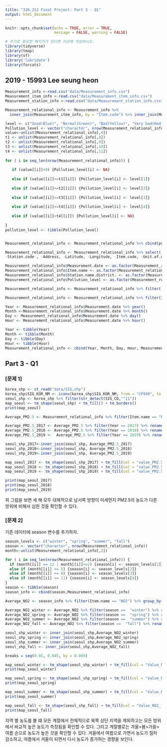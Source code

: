 ---
title: "326.212 Final Project: Part 3 - Q1"
output: html_document
---

```{r setup, include = FALSE}
knitr::opts_chunk$set(echo = TRUE, error = TRUE, 
                      message = FALSE, warning = FALSE)
```

```{r packages, include = FALSE}
# 추가로 필요한 패키지가 있다면 이곳에 작성하시오.
library(tidyverse)
library(tmap)
library(sf)
library('lubridate')
library(forcats)

```

## 2019 - 15993 Lee seung heon

```{r, include = FALSE}
Measurement_info <-read.csv("data/Measurement_info.csv")
Measurement_item_info <-read.csv("data/Measurement_item_info.csv")
Measurement_station_info <-read.csv("data/Measurement_station_info.csv")
```


```{r, include = FALSE}

Measurement_relational_info <- Measurement_info %>% 
  inner_join(Measurement_item_info, by = "Item.code") %>% inner_join(Measurement_station_info, by = "Station.code")

```


```{r, include = FALSE}
level <- c("Good(Blue)", "Normal(Green)", "Bad(Yellow)", "Very bad(Red)")
Pollution_level <- vector("character", nrow(Measurement_relational_info))
value<-unlist(Measurement_relational_info[,4])
t1 <- unlist(Measurement_relational_info[,8])
t2 <- unlist(Measurement_relational_info[,9])
t3 <- unlist(Measurement_relational_info[,10])
t4 <- unlist(Measurement_relational_info[,11])
  
for ( i in seq_len(nrow(Measurement_relational_info))) {
  
   if (value[[i]]<0) {Pollution_level[i] <- NA}
  
   else if (value[[i]]<=t1[[i]]) {Pollution_level[i] <- level[1]}
     
   else if (value[[i]]<=t2[[i]]) {Pollution_level[i] <- level[2]}
  
   else if (value[[i]]<=t3[[i]]) {Pollution_level[i] <- level[3]}
  
   else if (value[[i]]<=t4[[i]]) {Pollution_level[i] <- level[4]}
   
   else if (value[[i]]>t4[[i]]) {Pollution_level[i] <- NA}
  
}
pollution_level <- tibble(Pollution_level)


Measurement_relational_info <- Measurement_relational_info %>% cbind(pollution_level)

```

```{r, include = FALSE}
Measurement_relational_info <- Measurement_relational_info %>% select(
-Station.code , -Address, -Latitude, -Longitude, -Item.code, -Unit.of.measurement, -Good.Blue., -Normal.Green., -Bad.Yellow., -Very.bad.Red.)

```


```{r, include = FALSE}
Measurement_relational_info$Measurement.date <- as.factor(Measurement_relational_info$Measurement.date)
Measurement_relational_info$Item.name <- as.factor(Measurement_relational_info$Item.name)
Measurement_relational_info$Station.name.district. <- as.factor(Measurement_relational_info$Station.name.district.)
Measurement_relational_info$Pollution_level <- as.factor(Measurement_relational_info$Pollution_level)
```

```{r, include = FALSE}
Measurement_relational_info <- Measurement_relational_info %>% filter(!is.na(Pollution_level))
```


```{r, include = FALSE}

Measurement_relational_info <- Measurement_relational_info %>% filter(Instrument.status == 0)
```

```{r, include = FALSE}
Year <- Measurement_relational_info$Measurement.date %>% year()
Month <-Measurement_relational_info$Measurement.date %>% month()
Day <- Measurement_relational_info$Measurement.date %>% day()
Hour <- Measurement_relational_info$Measurement.date %>% hour()
```

```{r, include = FALSE}
Year <- tibble(Year)
Month <- tibble(Month)
Day <- tibble(Day)
Hour <- tibble(Hour)
Measurement_relational_info <- cbind(Year, Month, Day, Hour, Measurement_relational_info)

```

## Part 3 - Q1

### [문제 1]

```{r}
korea_shp <- st_read("data/SIG.shp")
korea_shp$SIG_KOR_NM <- iconv(korea_shp$SIG_KOR_NM, from = "CP949", to = "UTF-8")
seoul_shp <- korea_shp %>% filter(str_detect(SIG_CD,"^11"))
map_seoul <- tm_shape(seoul_shp) + tm_fill() + tm_borders()
print(map_seoul)
```
```{r}
Average_PM2.5 <- Measurement_relational_info %>% filter(Item.name == "PM2.5") %>% group_by(Year, Station.name.district.) %>% summarise(mean(Average.value)) %>% rename(SIG_ENG_NM = Station.name.district.)
```

```{r}
Average_PM2.5_2017 <- Average_PM2.5 %>% filter(Year == 2017) %>% rename(value_PM2.5_2017= `mean(Average.value)`)
Average_PM2.5_2018 <- Average_PM2.5 %>% filter(Year == 2018) %>% rename(value_PM2.5_2018= `mean(Average.value)`)
Average_PM2.5_2019 <-  Average_PM2.5 %>% filter(Year == 2019) %>% rename(value_PM2.5_2019= `mean(Average.value)`)
```

```{r}
seoul_shp_2017<-inner_join(seoul_shp, Average_PM2.5_2017)
seoul_shp_2018<-inner_join(seoul_shp, Average_PM2.5_2018)
seoul_shp_2019<-inner_join(seoul_shp, Average_PM2.5_2019)

map_seoul_2017 <- tm_shape(seoul_shp_2017) + tm_fill(col = "value_PM2.5_2017") + tm_borders()
map_seoul_2018 <- tm_shape(seoul_shp_2018) + tm_fill(col = "value_PM2.5_2018") + tm_borders()
map_seoul_2019 <- tm_shape(seoul_shp_2019) + tm_fill(col = "value_PM2.5_2019") + tm_borders()

print(map_seoul_2017)
print(map_seoul_2018)
print(map_seoul_2019)

```

위 그림을 보면 세 해 모두 대체적으로 남서쪽 방향이 미세먼지 PM2.5의 농도가 다른 방위에 비해서 심한 것을 확인할 수 있다. 


### [문제 2]

기존 데이터에 season 변수를 추가하자.

```{r}

season_levels <- c("winter", "spring", "summer", "fall")
season <- vector("character", nrow(Measurement_relational_info))
month<-unlist(Measurement_relational_info[,2])

for ( i in seq_len(nrow(Measurement_relational_info))) {
  if (month[[i]] == 12 | month[[i]]<=2) {season[i] <- season_levels[1]}
  else if (month[[i]] <= 5) {season[i] <- season_levels[2]}
  else if (month[[i]] <= 8) {season[i] <- season_levels[3]}
  else if (month[[i]] <= 11) {season[i] <- season_levels[4]}
}
season <- tibble(season)
season_info <- cbind(season,Measurement_relational_info)
```

```{r}
Average_NO2 <- season_info %>% filter(Item.name == "NO2") %>% group_by(season, Station.name.district.) %>% summarise(mean(Average.value)) %>% rename(SIG_ENG_NM = Station.name.district.) 

```

```{r}
Average_NO2_winter <- Average_NO2 %>% filter(season ==  "winter") %>% rename(Value_NO2_winter = `mean(Average.value)` )
Average_NO2_spring <- Average_NO2 %>% filter(season ==  "spring") %>% rename(Value_NO2_spring = `mean(Average.value)` )
Average_NO2_summer <- Average_NO2 %>% filter(season ==  "summer") %>% rename(Value_NO2_summer = `mean(Average.value)` )
Average_NO2_fall <- Average_NO2 %>% filter(season ==  "fall") %>% rename(Value_NO2_fall = `mean(Average.value)` )
```

```{r}
seoul_shp_winter <- inner_join(seoul_shp,Average_NO2_winter) 
seoul_shp_spring <- inner_join(seoul_shp,Average_NO2_spring)
seoul_shp_summer <- inner_join(seoul_shp,Average_NO2_summer)
seoul_shp_fall <- inner_join(seoul_shp,Average_NO2_fall) 
```

```{r}
breaks = seq(0.01, 0.045, by = 0.005)

map_seoul_winter <- tm_shape(seoul_shp_winter) + tm_fill(col = "Value_NO2_winter", breaks = breaks) + tm_borders()
print(map_seoul_winter)

map_seoul_spring <- tm_shape(seoul_shp_spring) + tm_fill(col = "Value_NO2_spring", breaks = breaks) + tm_borders()
print(map_seoul_spring)

map_seoul_summer <- tm_shape(seoul_shp_summer) + tm_fill(col = "Value_NO2_summer", breaks = breaks) + tm_borders()
print(map_seoul_summer)

map_seoul_fall <- tm_shape(seoul_shp_fall) + tm_fill(col = "Value_NO2_fall", breaks = breaks) + tm_borders()
print(map_seoul_fall)
```

지역 별 농도를 볼 떄 모든 계절에서 전체적으로 북쪽 상단 지역을 제외하고는 모든 방위에서 바교적 높은 농도가 측정됨을 확인할 수 있다. 그리고 계절별로는 겨울>봄>가을>여름 순으로 농도가 높은 것을 확인할 수 있다. 겨울에서 여름으로 가면서 농도가 점차 감소하고, 여름에서 겨울이 되면서 다시 농도가 증가하는 경향을 보인다.

